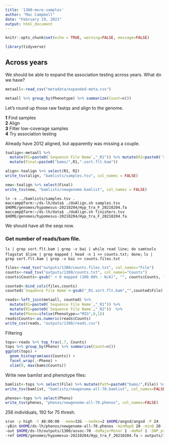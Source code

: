 ```yaml
---
title: '1300-more-samples'
author: "Mac Campbell"
date: "February 19, 2021"
output: html_document
---
```


```r
knitr::opts_chunk$set(echo = TRUE, warning=FALSE, message=FALSE)
```

```r
library(tidyverse)
```

## Across years
We should be able to expand the association testing across years.  What do we have?

```r
metaall<-read_csv("metadata/expanded-meta.csv")

metaall %>% group_by(Phenotype) %>% summarize(Count=n())
```

Let's round up those raw fastqs and align to the genome.     

__1__ Find samples     
__2__ Align    
__3__ Filter low-coverage samples    
__4__ Try association testing    

Already have 2012 aligned, but apparently was missing a couple.    
```r
toalign<-metaall %>% 
  mutate(R1=paste0(`Sequence File Name`,"_R1")) %>% mutate(R2=paste0(`Sequence File Name`,"_R2")) %>% 
  mutate(Final=paste0("bams/",R1,".sort.flt.bam"))

align<-toalign %>% select(R1, R2)
write_tsv(align, "bamlists/samples.tsv", col_names = FALSE)

new<-toalign %>% select(Final)
write_tsv(new, "bamlists/newgenome.bamlist", col_names = FALSE)

```

`ln -s ../bamlists/samples.tsv .`    
`maccamp@farm:~/ds-lh/data$ ./doAlign.sh samples.tsv $HOME/genomes/hypomesus-20210204/Hyp_tra_F_20210204.fa` 
`maccamp@farm:~/ds-lh/data$ ./doAlign.sh finishers.tsv $HOME/genomes/hypomesus-20210204/Hyp_tra_F_20210204.fa` 

We should have all the seqs now.

### Get number of reads/bam file.    

` ls | grep sort.flt.bam | grep -v bai | while read line; do samtools flagstat $line | grep mapped | head -n 1 >> counts.txt; done;`
` ls | grep sort.flt.bam | grep -v bai >> counts.files.txt`

```r
files<-read_tsv("outputs/1300/counts.files.txt", col_names="File")
counts<-read_tsv("outputs/1300/counts.txt", col_names="Counts")
counts$Counts<-gsub(" + 0 mapped (100.00% : N/A)", "", counts$Counts, fixed = TRUE)

counted<-bind_cols(files,counts)
counted$`Sequence File Name`<-gsub("_R1.sort.flt.bam","",counted$File)
```

```r
reads<-left_join(metaall, counted) %>%
  mutate(R1=paste0(`Sequence File Name`,"_R1")) %>% 
  mutate(R2=paste0(`Sequence File Name`,"_R2"))  %>%
  mutate(Pheno=ifelse(Phenotype=="MIG",0,1))
reads$Counts<-as.numeric(reads$Counts)
write_csv(reads, "outputs/1300/reads.csv")
```

Filtering

```r
tops<-reads %>% top_frac(.7, Counts)
tops %>% group_by(Pheno) %>% summarize(Count=n())
ggplot(tops) +
  geom_histogram(aes(Counts)) +
  facet_wrap(.~Pheno) +
  xlim(0, max(bams$Counts))
```

Write new bamlist and phenotype files:

```r
bamlist<-tops %>% select(File) %>% mutate(Path=paste0("bams/",File)) %>% select(Path)
write_tsv(bamlist, "bamlists/newgenome-all-70.bamlist", col_names=FALSE)

phenos<-tops %>% select(Pheno) 
write_tsv(phenos, "phenos/newgenome-all-70.phenos", col_names=FALSE)
```

256 individuals, 192 for 75 thresh.

```sh
srun -p high -t 48:00:00 --mem=32G --nodes=2 $HOME/angsd/angsd -P 24  -bam $HOME/ds-lh/bamlists/newgenome-all-70.bamlist \
-yBin $HOME/ds-lh/phenos/newgenome-all-70.phenos -minMapQ 20 -minQ 20 -minInd 51 -doAsso 1 -GL 1 \
-out $HOME/ds-lh/outputs/1300/assoc-70 -doMajorMinor 1 -doMaf 1 -SNP_pval 1e-6 \
-ref $HOME/genomes/hypomesus-20210204/Hyp_tra_F_20210204.fa > outputs/1300/assoc70.out 2> outputs/1300/assoc70.err &
```


